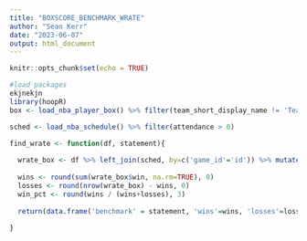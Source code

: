 ```yaml
---
title: "BOXSCORE_BENCHMARK_WRATE"
author: "Sean Kerr"
date: "2023-06-07"
output: html_document
---
```


```r
knitr::opts_chunk$set(echo = TRUE)
```

```r
#load packages
ekjnekjn
library(hoopR)
box <- load_nba_player_box() %>% filter(team_short_display_name != 'Team LeBron' & team_short_display_name != 'Team Giannis') %>% filter(did_not_play == FALSE) %>% filter(is.na(minutes) == FALSE)

sched <- load_nba_schedule() %>% filter(attendance > 0)

find_wrate <- function(df, statement){
  
  wrate_box <- df %>% left_join(sched, by=c('game_id'='id')) %>% mutate(win = ifelse(team_short_display_name==home_name & home_winner==TRUE | team_short_display_name==away_name & home_winner==FALSE, TRUE, FALSE))
  
  wins <- round(sum(wrate_box$win, na.rm=TRUE), 0)
  losses <- round(nrow(wrate_box) - wins, 0)
  win_pct <- round(wins / (wins+losses), 3)
  
  return(data.frame('benchmark' = statement, 'wins'=wins, 'losses'=losses, 'win_pct'=win_pct))
  
}
```
